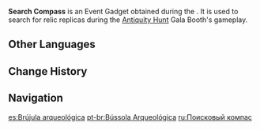 {{Item Infobox
|id          = 220080
|image       = Item Search Compass.png
|type        = Gadgets
|invCategory = Gadgets
|group       = Event Items
|quality     = 4
|effect      = 
|description = A "Search Compass" made to find relic replicas. As this device was adapted from one used to survey elemental energies, the localized elements present might disrupt its attempts to scan for those replicas...
|reusable    = Yes
|usage       = Quick Use
|source1     = [[Antiquity Hunt]]
|event       = A Parade of Providence
|memento      = No
}}
'''Search Compass''' is an Event Gadget obtained during the {{Quest|Antiquity Hunt}}. It is used to search for relic replicas during the [[A Parade of Providence/Antiquity Hunt|Antiquity Hunt]] Gala Booth's gameplay.

==Other Languages==
{{Other Languages
|default_hidden = 1
|en        = Search Compass
|zhs       = 寻物锚针
|zhs_rm    = Xúnwù Máozhēn
|zht       = 尋物錨針
|zht_rm    = Xúnwù Máozhēn
|ja        = 捜し物アンカー
|ja_rm     = Sagashi-mono Ankaa
|ko        = 탐색 나침반
|ko_rm     = 
|es        = Brújula arqueológica
|fr        = Boussole de fouilles
|ru        = Поисковый компас
|th        = เข็มทิศค้นหา
|th_rm     = 
|vi        = La Bàn Tìm Vật
|de        = Suchkompass
|id        = Search Compass
|pt        = Bússola Arqueológica
|tr        = Arayıcı Pusula
|it        = Bussola rilevatrice
}}

==Change History==
{{Change History|3.6}}

==Navigation==
{{Gadget Navbox}}

[[es:Brújula arqueológica]]
[[pt-br:Bússola Arqueológica]]
[[ru:Поисковый компас]]